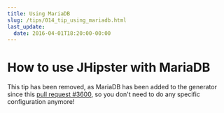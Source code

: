 ```yaml
---
title: Using MariaDB
slug: /tips/014_tip_using_mariadb.html
last_update:
  date: 2016-04-01T18:20:00-00:00
---
```

# How to use JHipster with MariaDB

This tip has been removed, as MariaDB has been added to the generator since this [pull request #3600](https://github.com/jhipster/generator-jhipster/pull/3600), so you don't need to do any specific configuration anymore!

